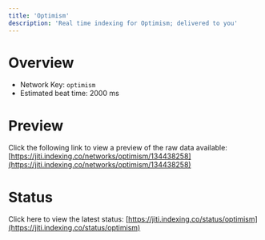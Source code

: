 ```yaml
---
title: 'Optimism'
description: 'Real time indexing for Optimism; delivered to you'
---
```


# Overview
- Network Key: `optimism`
- Estimated beat time: 2000 ms

# Preview
Click the following link to view a preview of the raw data available: [https://jiti.indexing.co/networks/optimism/134438258](https://jiti.indexing.co/networks/optimism/134438258)

# Status
Click here to view the latest status: [https://jiti.indexing.co/status/optimism](https://jiti.indexing.co/status/optimism)
